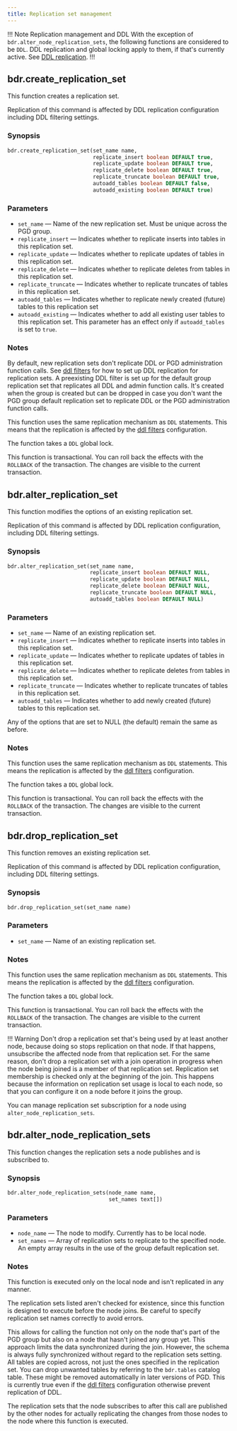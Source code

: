 ```yaml
---
title: Replication set management
---
```


!!! Note Replication management and DDL
With the exception of `bdr.alter_node_replication_sets`, the following
functions are considered to be `DDL`. DDL replication and global locking
apply to them, if that's currently active. See [DDL replication](ddl).
!!!

## bdr.create_replication_set

This function creates a replication set.

Replication of this command is affected by DDL replication configuration
including DDL filtering settings.

### Synopsis

```sql
bdr.create_replication_set(set_name name,
                           replicate_insert boolean DEFAULT true,
                           replicate_update boolean DEFAULT true,
                           replicate_delete boolean DEFAULT true,
                           replicate_truncate boolean DEFAULT true,
                           autoadd_tables boolean DEFAULT false,
                           autoadd_existing boolean DEFAULT true)
```

### Parameters

-   `set_name` &mdash; Name of the new replication set. Must be unique across the PGD
     group.
-   `replicate_insert` &mdash; Indicates whether to replicate inserts into tables in this
    replication set.
-   `replicate_update` &mdash; Indicates whether to replicate updates of tables in this
    replication set.
-   `replicate_delete` &mdash; Indicates whether to replicate deletes from tables in this
    replication set.
-   `replicate_truncate` &mdash; Indicates whether to replicate truncates of tables in this
    replication set.
-   `autoadd_tables` &mdash; Indicates whether to replicate newly created (future) tables 
    to this replication set
-   `autoadd_existing` &mdash; Indicates whether to add all existing user tables 
    to this replication set. This parameter has an effect only if `autoadd_tables` is
    set to `true`.

### Notes

By default, new replication sets don't replicate DDL or PGD administration
function calls. See [ddl filters](repsets#ddl-replication-filtering) for how to set
up DDL replication for replication sets. A preexisting DDL filter
is set up for the default group replication set that replicates all DDL and admin
function calls. It's created when the group is created but can be dropped
in case you don't want the PGD group default replication set to replicate
DDL or the PGD administration function calls.

This function uses the same replication mechanism as `DDL` statements. This means
that the replication is affected by the [ddl filters](repsets#ddl-replication-filtering)
configuration.

The function takes a `DDL` global lock.

This function is transactional. You can roll back the effects with the
`ROLLBACK` of the transaction. The changes are visible to the current
transaction.

## bdr.alter_replication_set

This function modifies the options of an existing replication set.

Replication of this command is affected by DDL replication configuration,
including DDL filtering settings.

### Synopsis

```sql
bdr.alter_replication_set(set_name name,
                          replicate_insert boolean DEFAULT NULL,
                          replicate_update boolean DEFAULT NULL,
                          replicate_delete boolean DEFAULT NULL,
                          replicate_truncate boolean DEFAULT NULL,
                          autoadd_tables boolean DEFAULT NULL)
```

### Parameters

-   `set_name` &mdash; Name of an existing replication set.
-   `replicate_insert` &mdash; Indicates whether to replicate inserts into tables in this
    replication set.
-   `replicate_update` &mdash; Indicates whether to replicate updates of tables in this
    replication set.
-   `replicate_delete` &mdash; Indicates whether to replicate deletes from tables in this
    replication set.
-   `replicate_truncate` &mdash; Indicates whether to replicate truncates of tables in this
    replication set.
-   `autoadd_tables` &mdash; Indicates whether to add newly created (future) tables to this replication set.

Any of the options that are set to NULL (the default) remain the same as
before.

### Notes

This function uses the same replication mechanism as `DDL` statements. This means
the replication is affected by the [ddl filters](repsets#ddl-replication-filtering)
configuration.

The function takes a `DDL` global lock.

This function is transactional. You can roll back the effects with the
`ROLLBACK` of the transaction. The changes are visible to the current
transaction.

## bdr.drop_replication_set

This function removes an existing replication set.

Replication of this command is affected by DDL replication configuration,
including DDL filtering settings.

### Synopsis

```sql
bdr.drop_replication_set(set_name name)
```

### Parameters

-   `set_name` &mdash; Name of an existing replication set.

### Notes

This function uses the same replication mechanism as `DDL` statements. This means
the replication is affected by the [ddl filters](repsets#ddl-replication-filtering)
configuration.

The function takes a `DDL` global lock.

This function is transactional. You can roll back the effects with the
`ROLLBACK` of the transaction. The changes are visible to the current
transaction.

!!! Warning
    Don't drop a replication set that's being used by at least
    another node, because doing so stops replication on that
    node. If that happens, unsubscribe the affected node
    from that replication set.
    For the same reason, don't drop a replication set with
    a join operation in progress when the node being joined
    is a member of that replication set. Replication set membership is
    checked only at the beginning of the join.
    This happens because the information on replication set usage is
    local to each node, so that you can configure it on a node before
    it joins the group.

You can manage replication set subscription for a node using `alter_node_replication_sets`.

## bdr.alter_node_replication_sets

This function changes the replication sets a node publishes and is subscribed to.

### Synopsis

```sql
bdr.alter_node_replication_sets(node_name name,
                                set_names text[])
```

### Parameters

-   `node_name` &mdash; The node to modify. Currently has to be local node.
-   `set_names` &mdash; Array of replication sets to replicate to the specified
    node. An empty array results in the use of the group default replication set.

### Notes

This function is executed only on the local node and isn't replicated in any manner.

The replication sets listed aren't checked for existence,
since this function is designed to execute before the node joins. Be careful
to specify replication set names correctly to avoid errors.

This allows for calling the function not only on the node that's part of the
PGD group but also on a node that hasn't joined any group yet. This approach limits
the data synchronized during the join. However, the schema is
always fully synchronized without regard to the replication sets setting.
All tables are copied across, not just the ones specified
in the replication set. You can drop unwanted tables by referring to
the `bdr.tables` catalog table. These might be removed automatically in later
versions of PGD. This is currently true even if the [ddl filters](repsets#ddl-replication-filtering)
configuration otherwise prevent replication of DDL.

The replication sets that the node subscribes to after this call are published
by the other nodes for actually replicating the changes from those nodes to
the node where this function is executed.

